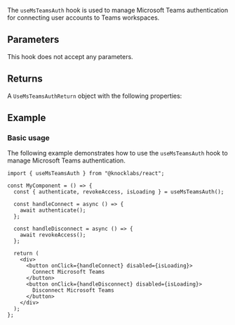 The `useMsTeamsAuth` hook is used to manage Microsoft Teams authentication for connecting user accounts to Teams workspaces.

## Parameters

This hook does not accept any parameters.

## Returns

A `UseMsTeamsAuthReturn` object with the following properties:

<Attributes>
  <Attribute
    name="authenticate"
    type="(options?: MsTeamsAuthOptions) => Promise<void>"
    description="Function to initiate Microsoft Teams authentication flow."
  />
  <Attribute
    name="revokeAccess"
    type="() => Promise<void>"
    description="Function to revoke Microsoft Teams access for the current user."
  />
  <Attribute
    name="isLoading"
    type="boolean"
    description="Whether an authentication operation is in progress."
  />
</Attributes>

## Example

### Basic usage

The following example demonstrates how to use the `useMsTeamsAuth` hook to manage Microsoft Teams authentication.

```tsx
import { useMsTeamsAuth } from "@knocklabs/react";

const MyComponent = () => {
  const { authenticate, revokeAccess, isLoading } = useMsTeamsAuth();

  const handleConnect = async () => {
    await authenticate();
  };

  const handleDisconnect = async () => {
    await revokeAccess();
  };

  return (
    <div>
      <button onClick={handleConnect} disabled={isLoading}>
        Connect Microsoft Teams
      </button>
      <button onClick={handleDisconnect} disabled={isLoading}>
        Disconnect Microsoft Teams
      </button>
    </div>
  );
};
```
